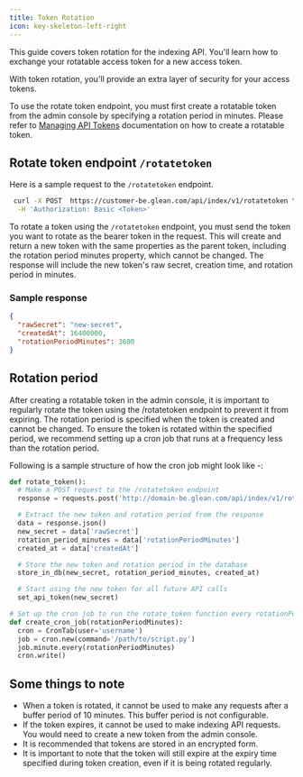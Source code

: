 ```yaml
---
title: Token Rotation
icon: key-skeleton-left-right
---
```


This guide covers token rotation for the indexing API. You'll learn how to exchange your rotatable access token for a new access token.

With token rotation, you'll provide an extra layer of security for your access tokens.

To use the rotate token endpoint, you must first create a rotatable token from the admin console by specifying a rotation period in minutes. Please refer to [Managing API Tokens](https://developers.glean.com/docs/indexing_api_tokens/) documentation on how to create a rotatable token.

## Rotate token endpoint `/rotatetoken`

Here is a sample request to the `/rotatetoken` endpoint.

```bash
 curl -X POST  https://customer-be.glean.com/api/index/v1/rotatetoken \
  -H 'Authorization: Basic <Token>'
```

To rotate a token using the `/rotatetoken` endpoint, you must send the token you want to rotate as the bearer token in the request. This will create and return a new token with the same properties as the parent token, including the rotation period minutes property, which cannot be changed. The response will include the new token's raw secret, creation time, and rotation period in minutes.

### Sample response

```json
{
  "rawSecret": "new-secret",
  "createdAt": 16400000,
  "rotationPeriodMinutes": 3600
}
```

## Rotation period

After creating a rotatable token in the admin console, it is important to regularly rotate the token using the /rotatetoken endpoint to prevent it from expiring. The rotation period is specified when the token is created and cannot be changed. To ensure the token is rotated within the specified period, we recommend setting up a cron job that runs at a frequency less than the rotation period.

Following is a sample structure of how the cron job might look like -:

```python Python
def rotate_token():
  # Make a POST request to the /rotatetoken endpoint
  response = requests.post('http://domain-be.glean.com/api/index/v1/rotatetoken')

  # Extract the new token and rotation period from the response
  data = response.json()
  new_secret = data['rawSecret']
  rotation_period_minutes = data['rotationPeriodMinutes']
  created_at = data['createdAt']

  # Store the new token and rotation period in the database
  store_in_db(new_secret, rotation_period_minutes, created_at)

  # Start using the new token for all future API calls
  set_api_token(new_secret)

# Set up the cron job to run the rotate_token function every rotationPeriodMinutes minutes
def create_cron_job(rotationPeriodMinutes):
  cron = CronTab(user='username')
  job = cron.new(command='/path/to/script.py')
  job.minute.every(rotationPeriodMinutes)
  cron.write()
```

## Some things to note

- When a token is rotated, it cannot be used to make any requests after a buffer period of 10 minutes. This buffer period is not configurable.
- If the token expires, it cannot be used to make indexing API requests. You would need to create a new token from the admin console.
- It is recommended that tokens are stored in an encrypted form.
- It is important to note that the token will still expire at the expiry time specified during token creation, even if it is being rotated regularly.

